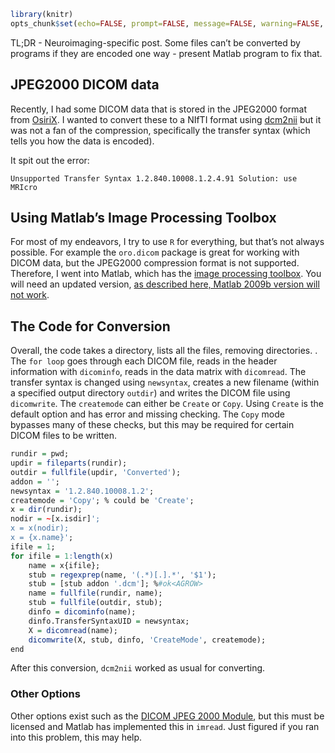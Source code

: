 ```r
library(knitr)
opts_chunk$set(echo=FALSE, prompt=FALSE, message=FALSE, warning=FALSE, comment="", results='hide')
```

TL;DR - Neuroimaging-specific post.  Some files can't be converted by programs if they are encoded one way - present Matlab program to fix that.

## JPEG2000 DICOM data
Recently, I had some DICOM data that is stored in the JPEG2000 format from [OsiriX](http://www.osirix-viewer.com/datasets/).  I wanted to convert these to a NIfTI format using [dcm2nii](http://www.mccauslandcenter.sc.edu/mricro/mricron/dcm2nii.html) but it was not a fan of the compression, specifically the transfer syntax (which tells you how the data is encoded).

It spit out the error:
```
Unsupported Transfer Syntax 1.2.840.10008.1.2.4.91 Solution: use MRIcro
```

## Using Matlab's Image Processing Toolbox
For most of my endeavors, I try to use `R` for everything, but that's not always possible.  For example the `oro.dicom` package is great for working with DICOM data, but the JPEG2000 compression format is not supported.  Therefore, I went into Matlab, which has the [image processing toolbox](http://www.mathworks.com/products/image/).  You will need an updated version, [as described here, Matlab 2009b version will not work](http://www.mathworks.com/matlabcentral/answers/93596-why-is-dicomread-unable-to-read-my-jpeg-2000-encoded-image-using-the-image-processing-toolbox-6-4-r).  

## The Code for Conversion
Overall, the code takes a directory, lists all the files, removing directories.  .  The `for loop` goes through each DICOM file, reads in the header information with `dicominfo`, reads in the data matrix with `dicomread`.  The transfer syntax is changed using `newsyntax`, creates a new filename (within a specified output directory `outdir`) and writes the DICOM file using `dicomwrite`.  The `createmode` can either be `Create` or `Copy`.  Using `Create` is the default option and has error and missing checking.  The `Copy` mode bypasses many of these checks, but this may be required for certain DICOM files to be written.  


```r
rundir = pwd;
updir = fileparts(rundir);
outdir = fullfile(updir, 'Converted');
addon = '';
newsyntax = '1.2.840.10008.1.2';
createmode = 'Copy'; % could be 'Create';
x = dir(rundir);
nodir = ~[x.isdir]';
x = x(nodir);
x = {x.name}';
ifile = 1;
for ifile = 1:length(x)
    name = x{ifile};
    stub = regexprep(name, '(.*)[.].*', '$1');
    stub = [stub addon '.dcm']; %#ok<AGROW>
    name = fullfile(rundir, name);
    stub = fullfile(outdir, stub);
    dinfo = dicominfo(name);
    dinfo.TransferSyntaxUID = newsyntax;
    X = dicomread(name);
    dicomwrite(X, stub, dinfo, 'CreateMode', createmode);
end
```

After this conversion, `dcm2nii` worked as usual for converting. 

### Other Options
Other options exist such as the [DICOM JPEG 2000 Module](http://dicom.offis.de/dcmjp2k.php.en), but this must be licensed and Matlab has implemented this in `imread`.  Just figured if you ran into this problem, this may help.  